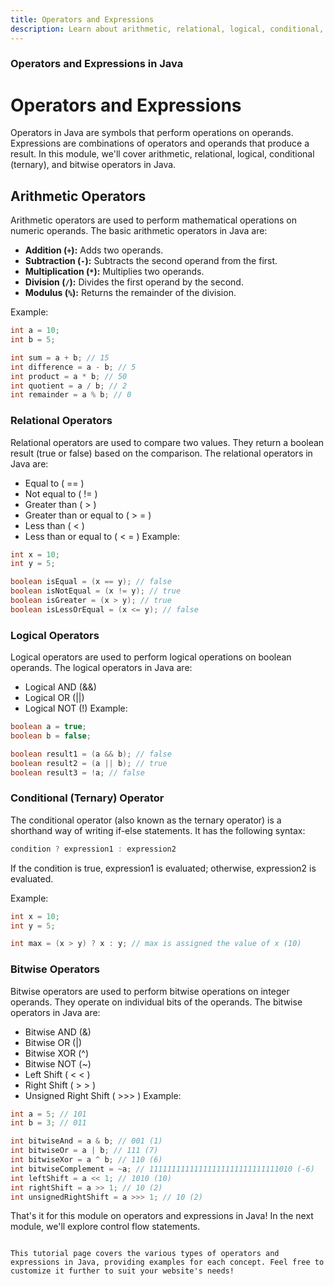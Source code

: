 ```yaml
---
title: Operators and Expressions
description: Learn about arithmetic, relational, logical, conditional, and bitwise operators in Java programming.
---
```

### Operators and Expressions in Java
# Operators and Expressions

Operators in Java are symbols that perform operations on operands. Expressions are combinations of operators and operands that produce a result. In this module, we'll cover arithmetic, relational, logical, conditional (ternary), and bitwise operators in Java.


## Arithmetic Operators

Arithmetic operators are used to perform mathematical operations on numeric operands. The basic arithmetic operators in Java are:

- **Addition (`+`):** Adds two operands.
- **Subtraction (`-`):** Subtracts the second operand from the first.
- **Multiplication (`*`):** Multiplies two operands.
- **Division (`/`):** Divides the first operand by the second.
- **Modulus (`%`):** Returns the remainder of the division.

Example:

```java
int a = 10;
int b = 5;

int sum = a + b; // 15
int difference = a - b; // 5
int product = a * b; // 50
int quotient = a / b; // 2
int remainder = a % b; // 0
```
### Relational Operators
Relational operators are used to compare two values. They return a boolean result (true or false) based on the comparison. The relational operators in Java are:

- Equal to ( == )
- Not equal to ( != ) 
- Greater than ( > )
- Greater than or equal to ( > = )
- Less than ( < )
- Less than or equal to ( < = )
Example:

```java
int x = 10;
int y = 5;

boolean isEqual = (x == y); // false
boolean isNotEqual = (x != y); // true
boolean isGreater = (x > y); // true
boolean isLessOrEqual = (x <= y); // false
```
### Logical Operators
Logical operators are used to perform logical operations on boolean operands. The logical operators in Java are:

- Logical AND (&&)
- Logical OR (||)
- Logical NOT (!)
Example:

```java
boolean a = true;
boolean b = false;

boolean result1 = (a && b); // false
boolean result2 = (a || b); // true
boolean result3 = !a; // false
```
### Conditional (Ternary) Operator
The conditional operator (also known as the ternary operator) is a shorthand way of writing if-else statements. It has the following syntax:

```java
condition ? expression1 : expression2
```
If the condition is true, expression1 is evaluated; otherwise, expression2 is evaluated.

Example:

```java
int x = 10;
int y = 5;

int max = (x > y) ? x : y; // max is assigned the value of x (10)
```
### Bitwise Operators
Bitwise operators are used to perform bitwise operations on integer operands. They operate on individual bits of the operands. The bitwise operators in Java are:

- Bitwise AND (&)
- Bitwise OR (|)
- Bitwise XOR (^)
- Bitwise NOT (~)
- Left Shift ( < < )
- Right Shift ( > > )
- Unsigned Right Shift ( >>> )
Example:

```java
int a = 5; // 101
int b = 3; // 011

int bitwiseAnd = a & b; // 001 (1)
int bitwiseOr = a | b; // 111 (7)
int bitwiseXor = a ^ b; // 110 (6)
int bitwiseComplement = ~a; // 11111111111111111111111111111010 (-6)
int leftShift = a << 1; // 1010 (10)
int rightShift = a >> 1; // 10 (2)
int unsignedRightShift = a >>> 1; // 10 (2)
```
That's it for this module on operators and expressions in Java! In the next module, we'll explore control flow statements.

```vbnet

This tutorial page covers the various types of operators and expressions in Java, providing examples for each concept. Feel free to customize it further to suit your website's needs!

```


